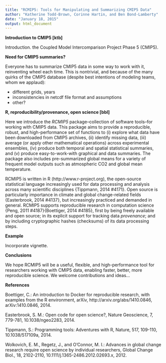 ```yaml
---
title: "RCMIP5: Tools for Manipulating and Summarizing CMIP5 Data"
author: "Katherine Todd-Brown, Corinne Hartin, and Ben Bond-Lamberty"
date: "January 18, 2015"
output: html_document
---
```


**Introduction to CMIP5 [ktb]**

Introduction.
the Coupled Model Intercomparison Project Phase 5 (CMIP5).

**Need for CMIP5 summaries?**

Everyone has to summarize CMIP5 data in some way to work with it, reinventing wheel each time. This is nontrivial, and because of the many quirks of the CMIP5 database (despite best intentions of modeling teams, whom we applaud):

* different grids, years
* inconsistencies in netcdf file format and assumptions
* other?


**R, reproducibility/provenance, open science [bbl]**

Here we introduce the *RCMIP5* package--collection of software tools--for working with CMIP5 data. This package aims to provide a reproducible, robust, and high-performance set of functions to (i) explore what data have been downloaded from CMIP5 archives, (ii) identify missing data, (iii) average (or apply other mathematical operations) across experimental ensembles, (iv) produce both temporal and spatial statistical summaries, and (v) produce easy-to-work-with graphical and data summaries. The package also includes pre-summarized global means for a variety of frequent model outputs such as atmospheric CO2 and global mean temperature.

RCMIP5 is written in R (http://www.r-project.org), the open-source statistical language increasingly used for data processing and analysis across many scientific disciplines {Tippmann, 2014 #4171}. Open source is particularly importance in climate and global change-related fields {Easterbrook, 2014 #4137}, but increasingly practiced and demanded in general. RCMIP5 supports reproducible research in computation science {Peng, 2011 #4187}{Boettiger, 2014 #4185}, first by being freely available and open source; in its explicit support for tracking data *provenance*; and by including cryptographic hashes (checksums) of its data processing steps.

**Example**

Incorporate vignette.

**Conclusions**

We hope RCMIP5 will be a useful, flexible, and high-performance tool for researchers working with CMIP5 data, enabling faster, better, more reproducible science. We welcome contributions and ideas...


**References**

Boettiger, C.: An introduction to Docker for reproducible research, with examples from the R environment, arXiv, http://arxiv.org/abs/1410.0846, arXiv:1410.0846, 2014.

Easterbrook, S. M.: Open code for open science?, Nature Geoscience, 7, 779-781, 10.1038/ngeo2283, 2014.

Tippmann, S.: Programming tools: Adventures with R, Nature, 517, 109-110, 10.1038/517109a, 2014.

Wolkovich, E. M., Regetz, J., and O'Connor, M. I.: Advances in global change research require open science by individual researchers, Global Change Biol., 18, 2102-2110, 10.1111/j.1365-2486.2012.02693.x, 2012.

